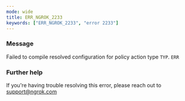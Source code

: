 ```yaml
---
mode: wide
title: ERR_NGROK_2233
keywords: ["ERR_NGROK_2233", "error 2233"]
---
```


### Message

Failed to compile resolved configuration for policy action type `TYP`.
`ERR`

### Further help

If you're having trouble resolving this error, please reach out to [support@ngrok.com](mailto:support@ngrok.com?subject=Help%20with%20ERR_NGROK_2233)
